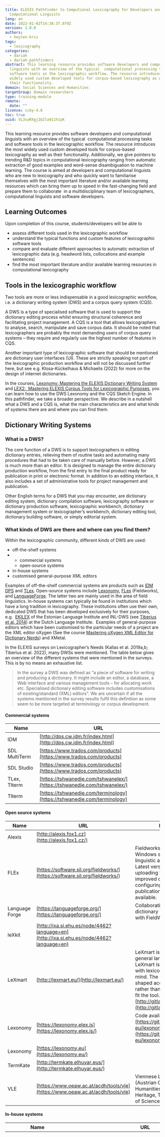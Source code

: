 ```yaml
---
title: ELEXIS Pathfinder to Computional Lexicography for Developers and
  Computational Linguists
lang: en
date: 2022-01-02T14:38:37.079Z
version: 1.0.0
authors:
  - heylen-kris
tags:
  - lexicography
categories:
  - dariah
  - dariah-pathfinders
abstract: This learning resource provides software developers and computational
  linguists with an overview of the typical  computational processing tasks and
  software tools in the lexicographic workflow. The resource introduces the most
  widely used custom developed tools for corpus-based lexicography as well as
  their functionality.
domain: Social Sciences and Humanities
targetGroup: Domain researchers
type: training-module
remote:
  date: ""
licence: ccby-4.0
toc: true
uuid: VL3saRXgj1b2la911h1yK
---
```

This learning resource provides software developers and computational linguists with an overview of the typical  computational processing tasks and software tools in the lexicographic workflow. The resource introduces the most widely used custom developed tools for corpus-based lexicography as well as their functionality. Additionally, we give pointers to trending R&D topics in computational lexicography ranging from automatic extraction of good examples and word-sense disambiguation to machine learning. The course is aimed at developers and computational linguists who are new to lexicography and who quickly want to familiarise themselves with the most important literature and/or available learning resources which can bring them up to speed in the fast-changing field and prepare them to collaborate  in a multidisciplinary team of lexicographers, computational linguists and software developers.

## Learning Outcomes

Upon completion of this course, students/developers will be able to

- assess different tools used in the lexicographic workflow
- understand the typical functions and custom features of lexicographic software tools
- compare and evaluate different approaches to automatic extraction of lexicographic data (e.g. headword lists, collocations and example sentences)
- find the most important literature and/or available learning resources in computational lexicography   

## Tools in the lexicographic workflow

Two tools are more or less indispensable in a good lexicographic workflow, i.e. a dictionary writing system (DWS) and a corpus query system (CQS).

A DWS is a type of specialised software that is used to support the dictionary editing process whilst ensuring structural coherence and facilitating project management. A CQS is a tool that allows lexicographers to analyse, search, manipulate and save corpus data. It should be noted that lexicographers are probably the most demanding users of corpus query systems – they require and regularly use the highest number of features in CQS.

Another important type of lexicographic software that should be mentioned are dictionary user interfaces (UI). These are strictly speaking not part of the lexicographic production workflow and will not be discussed further here, but see e.g. Klosa-Kückelhaus & Michaelis (2022) for more on the design of internet dictionaries.

In the courses, [Lexonomy: Mastering the ELEXIS Dictionary Writing System](https://campus.dariah.eu/id/Qm_2SzS_rGB-Py9YTCHYm) and [LEX2:  Mastering ELEXIS Corpus Tools for Lexicographic Purposes](https://campus.dariah.eu/id/vfyLBgtN4bMmxC4Me97gl), you can learn how to use the DWS Lexonomy and the CQS Sketch Engine. In this pathfinder, we take a broader perspective. We describe in a nutshell what a DWS and a CQS is, what the main characteristics are and what kinds of systems there are and where you can find them.

## Dictionary Writing Systems

### What is a DWS?

The core function of a DWS is to support lexicographers in editing dictionary entries, relieving them of routine tasks and automating many procedures that had to be taken care of manually before. However, a DWS is much more than an editor. It is designed to manage the entire dictionary production workflow, from the first entry to the final product ready for publication in print or electronic format. In addition to an editing interface, it also includes a set of administrative tools for project management and publication.

Other English terms for a DWS that you may encounter, are dictionary editing system, dictionary compilation software, lexicography software or dictionary production software, lexicographic workbench, dictionary management system or lexicographer’s workbench, dictionary editing tool, dictionary building software, or simply editorial system.

### What kinds of DWS are there and where can you find them?

Within the lexicographic community, different kinds of DWS are used: 

- off-the-shelf systems
- - commercial systems
  - open-source systems
- in-house systems
- customised general-purpose XML editors

Examples of off-the-shelf commercial systems are products such as [IDM DPS](http://dps.cw.idm.fr/index.html) and [TLex](https://tshwanedje.com/tshwanelex/). Open-source systems include [Lexonomy](https://lexonomy.elex.is), [FLex](https://software.sil.org/fieldworks/) (Fieldworks), and [LanguageForge](https://languageforge.org/). The latter two are mainly used in the area of field linguistics. In-house systems can typically be found in institutions which have a long tradition in lexicography. These institutions often use their own, dedicated DWS that has been developed exclusively for their purposes, e.g.  [EKILEX](https://ekilex.ee/) of the Estonian Language Institute and INL-DWS (see [Tiberius et al. 2014](http://slovenscina2.0.trojina.si/arhiv/2014/2/Slo2.0_2014_2_06.pdf)) at the Dutch Language Institute.  Examples of general-purpose editors which have been customised to the particular needs of a project are the XML editor oXygen (See the course [Mastering oXygen XML Editor for Dictionary Nerds](https://campus.dariah.eu/id/CPYfBfo_5Rz1d8tow9Gfu)) and XMetal.

In the ELEXIS surveys on Lexicographer’s Needs (Kallas et al. 2019a,b; Tiberius et al. 2022), many DWSs were mentioned. The table below gives an overview of the different systems that were mentioned in the surveys. This is by no means an exhaustive list. 

> In the survey a DWS was defined as “a piece of software for writing and producing a dictionary. It might include an editor, a database, a Web interface and various management tools – for allocating work etc. Specialised dictionary editing software includes customisations of existing/standard (XML) editors”. We are uncertain if all the systems mentioned in the survey results fulfil this definition as some seem to be more targeted at terminology or corpus development.

#### Commercial systems

| **Name**      | **URL**                                                                                               |
| ------------- | ----------------------------------------------------------------------------------------------------- |
| IDM           | [](http://dps.cw.idm.fr/index.html)[http://dps.cw.idm.fr/index.html](http://dps.cw.idm.fr/index.html) |
| SDL MultiTerm | [](https://www.trados.com/products)[https://www.trados.com/products](https://www.trados.com/products) |
| SDL Studio    | [](https://www.trados.com/products)[https://www.trados.com/products](https://www.trados.com/products) |
| TLex, Tlterm  | [https://tshwanedje.com/tshwanelex/](https://tshwanedje.com/tshwanelex/)                              |
| Tlterm        | [https://tshwanedje.com/terminology](https://tshwanedje.com/terminology)                              |

#### Open source systems

| **Name**       | **URL**                                                                                                                                | **Description**                                                                                                                                                                                                                                                                                       |
| -------------- | -------------------------------------------------------------------------------------------------------------------------------------- | ----------------------------------------------------------------------------------------------------------------------------------------------------------------------------------------------------------------------------------------------------------------------------------------------------- |
| Alexis         | [](http://alexis.fox1.cz/)[http://alexis.fox1.cz](http://alexis.fox1.cz/)                                                              |                                                                                                                                                                                                                                                                                                       |
| FLEx           | [](https://software.sil.org/fieldworks/)[https://software.sil.org/fieldworks/](https://software.sil.org/fieldworks/)                   | Fieldworks. Open Source Windows software for managing linguistic and cultural data. Latest version has easy uploading to Webonary and improved capabilities for configuring dictionaries for publication. Port to Linux is also available.                                                            |
| Language Forge | [](https://languageforge.org/)[https://languageforge.org/](https://languageforge.org/)                                                 | Collaborative web-based dictionary building that syncs with FieldWorks                                                                                                                                                                                                                                |
| leXkit         | [](http://ixa.si.ehu.es/node/4462?language=en)[http://ixa.si.ehu.es/node/4462?language=en](http://ixa.si.ehu.es/node/4462?language=en) |                                                                                                                                                                                                                                                                                                       |
| LeXmart        | [http://lexmart.eu/](http://lexmart.eu/)                                                                                               | LeXmart is a web editor for general language dictionaries. LeXmart is a platform designed with lexicographical data in mind. The LeXmart tool was shaped according to the data, rather than requiring the data to fit the tool. See: [http://gitlab.com/ambs/lexmart](http://gitlab.com/ambs/lexmart) |
| Lexonomy       | [https://lexonomy.elex.is](https://lexonomy.elex.is/)                                                                                  | Code available at: [https://github.com/elexis-eu/lexonomy](https://github.com/elexis-eu/lexonomy)                                                                                                                                                                                                     |
| Lexonomy       | [https://lexonomy.eu](https://lexonomy.eu/)                                                                                            |                                                                                                                                                                                                                                                                                                       |
| TermKate       | [](http://termkate.elhuyar.eus/)[http://termkate.elhuyar.eus/](http://termkate.elhuyar.eus/)                                           |                                                                                                                                                                                                                                                                                                       |
| VLE            | [](https://www.oeaw.ac.at/acdh/tools/vle)[https://www.oeaw.ac.at/acdh/tools/vle](https://www.oeaw.ac.at/acdh/tools/vle)                | Viennese Lexicographic Editor (Austrian Centre for Digital Humanities and Cultural Heritage, The Austrian Academy of Sciences)                                                                                                                                                                        |



#### In-house systems

| **Name**                                                            | **URL**                                                                                                                                                                                   | **Description**                                                                                                                                                                                                                                                                                                                                                                                                                                                                                                                                                                                                                                                                                                                                                                                        |
| ------------------------------------------------------------------- | ----------------------------------------------------------------------------------------------------------------------------------------------------------------------------------------- | ------------------------------------------------------------------------------------------------------------------------------------------------------------------------------------------------------------------------------------------------------------------------------------------------------------------------------------------------------------------------------------------------------------------------------------------------------------------------------------------------------------------------------------------------------------------------------------------------------------------------------------------------------------------------------------------------------------------------------------------------------------------------------------------------------ |
| CLaRK system                                                        | [](http://bultreebank.org/en/clark/)[http://bultreebank.org/en/clark/](http://bultreebank.org/en/clark/)                                                                                  | It was developed for supporting corpora and dictionaries development. Kiril Simov, Alexander Simov, Krassimira Ivanova, Ilko Grigorov, Hristo Ganev. The CLARK System Tools XML based Corpora development. In: Workshop on Balkan Language Resources and Tools, 21 November 2003, Thessaloniki, Greece (satellite event to the Balkan Conference on Informatics – BCI 2003). 2003.                                                                                                                                                                                                                                                                                                                                                                                                                     |
| Corpuscle-Lex                                                       | [](https://clarino.uib.no/lex)[https://clarino.uib.no/lex](https://clarino.uib.no/lex)                                                                                                    | Web-based dictionary editing system with integrated access to corpus resources; front end partially written in Vue.js, partially server-generated HTML/Javascript using a custom framework. The aim is to rewrite the whole web interface in Vue.js using a REST/JSON API to the backend. (University of Bergen Library Norway)                                                                                                                                                                                                                                                                                                                                                                                                                                                                        |
| DEAF-DWS                                                            | [](http://www.deaf-page.de/st.php)[http://www.deaf-page.de/st.php](http://www.deaf-page.de/st.php)                                                                                        | (Heidelberger Akademie der Wissenschaften)                                                                                                                                                                                                                                                                                                                                                                                                                                                                                                                                                                                                                                                                                                                                                             |
| Ekilex                                                              | [https://ekilex.eki.ee](https://ekilex.eki.ee)                                                                                                                                            | (EKI, Institute of the Estonian Language)                                                                                                                                                                                                                                                                                                                                                                                                                                                                                                                                                                                                                                                                                                                                                              |
| Hydra for Web                                                       | [](http://dcl.bas.bg/bulnet/)[http://dcl.bas.bg/bulnet/](http://dcl.bas.bg/bulnet/)                                                                                                       | (Institute of Information and Communication Technologies at the Bulgarian Academy of Sciences (IICT-BAS))                                                                                                                                                                                                                                                                                                                                                                                                                                                                                                                                                                                                                                                                                              |
| ISLEX-edit                                                          | [](http://islex.is/edit)[islex.is/edit](http://islex.is/edit)                                                                                                                             | DWS written in 2004, tailor-made for the ISLEX multilingual dictionary. It has since been cloned for bilingual dictionaries and a monolingual Icelandic dictionary. (The Árni Magnússon Institute for Icelandic Studies)                                                                                                                                                                                                                                                                                                                                                                                                                                                                                                                                                                               |
| «Лексичний мінімум медіазнавця» («Lexical Minimum of Media Expert») | [](https://allasolonenko.github.io/LexicalMinimumMediaStudies/)[https://allasolonenko.github.io/LexicalMinimumMediaStudies/](https://allasolonenko.github.io/LexicalMinimumMediaStudies/) | Лексичний мінімум медіазнавця. The system is designed as a web application that uses the Firebase Realtime Database synchronized with the Google Sheets spreadsheet. (Institute of Journalism of Borys Grinchenko Kyiv University, Ukraine)                                                                                                                                                                                                                                                                                                                                                                                                                                                                                                                                                            |
| leximirka                                                           | [](http://leximirka.jerteh.rs/)[http://leximirka.jerteh.rs/](http://leximirka.jerteh.rs/)                                                                                                 | Leximirka manage data categories, internal and external dictionaries data, lexical entries, system for relation establishment, pattern based corpora search. Ranka Stanković, Cvetana Krstev, Biljana Lazić, Mihailo Škorić, “Electronic Dictionaries - from File System to lemon Based Lexical Database” у Proceedings of the 11th International Conference on Language Resources and Evaluation - W23 6th Workshop on Linked Data in Linguistics : Towards Linguistic Data Science (LDL-2018), LREC 2018, Miyazaki, Japan, May 7-12, 2018 (2018): (University of Belgrade, Faculty of Mining and Geology)                                                                                                                                                                                            |
| LexIt                                                               | [](http://dcl.bas.bg/LexIt/)[http://dcl.bas.bg/LexIt/](http://dcl.bas.bg/LexIt/)                                                                                                          | (Institute of Information and Communication Technologies at the Bulgarian Academy of Sciences (IICT-BAS))                                                                                                                                                                                                                                                                                                                                                                                                                                                                                                                                                                                                                                                                                              |
| Redigeringsapplikasjonen                                            | [](https://www.hf.uio.no/iln/om/organisasjon/edd)[https://www.hf.uio.no/iln/om/organisasjon/edd](https://www.hf.uio.no/iln/om/organisasjon/edd)                                           | Enhet for digital dokumentasjon (EDD) (Universitetet i Oslo)                                                                                                                                                                                                                                                                                                                                                                                                                                                                                                                                                                                                                                                                                                                                           |
| SlovarRed                                                           |                                                                                                                                                                                           | Custom-made DWS for terminological dictionaries. Košmrlj-Levačič, Borislava ; Seliškar, Tomaž. Uporabniški računalniški program SlovarRed 2.0 = SlovarRed 2.0 - a terminological application. Terminologija v času globalizacije : zbornik prispevkov s simpozija Terminologija v času globalizacije, Ljubljana, 5.-6. junij 2003 = Terminology at the time of globalization : collected papers from the Scientific Conference Terminology at the Time of Globalization, Ljubljana, 5th-6th June 2003. - Str. 179-199. (ZRC SAZU Scientific Research Centre of Slovenian Academy of Sciences and Arts (ZRC SAZU))                                                                                                                                                                                      |
| SWINGLEX (previously known as INT-DWS)                              |                                                                                                                                                                                           | Tiberius, Carole, Jan Niestadt and Tanneke Schoonheim (2014): ‘The INL Dictionary Writing System’. In: Iztok Kosem and Michael Rundell (eds) Slovenšcina 2.0: Lexicography, 2 (2): 72–93.                                                                                                                                                                                                                                                                                                                                                                                                                                                                                                                                                                                                              |
| termi                                                               | [](http://termi.rgf.bg.ac.rs/)[http://termi.rgf.bg.ac.rs/](http://termi.rgf.bg.ac.rs/)                                                                                                    | The Termi application supports the development of terminological dictionaries in various fields (mathematics, computer science, mining, library science, computational linguistics, etc.) Termi currently supports the processing and presentation of terms in Serbian and English, but support for other languages is also planned. On the Browse and Search page all terms verified by editors can be viewed. The page is visible to all users regardless of whether they are logged in or not. Export to excel, TBX, csv,rdf is supported. Andonovski, Jelena, Branislava Šandrih, and Olivera Kitanović. 2019. "Bilingual Lexical Extraction Based on Word Alignment for Improving Corpus Search." The Electronic Library 37 (4): 722–739. (University of Belgrade, Faculty of Mining and Geology) |



#### General purpose editors, Dictionary publishing and App builders

| **Name**   | **URL**                                                                                                                                            |
| ---------- | -------------------------------------------------------------------------------------------------------------------------------------------------- |
| DAB        | [](https://software.sil.org/dictionaryappbuilder/)[https://software.sil.org/dictionaryappbuilder/](https://software.sil.org/dictionaryappbuilder/) |
| FrameMaker | [https://www.adobe.com/nl/products/framemaker.html](https://www.adobe.com/nl/products/framemaker.html)                                             |
| MediaWiki  | [](https://www.mediawiki.org/wiki/MediaWiki)[https://www.mediawiki.org/wiki/MediaWiki](https://www.mediawiki.org/wiki/MediaWiki)                   |
| Oxygen     | [](https://www.oxygenxml.com/)[https://www.oxygenxml.com/](https://www.oxygenxml.com/)                                                             |
| Xmetal     | [https://xmetal.com/](https://xmetal.com/)                                                                                                         |
| Webonary   | [](https://www.webonary.org/)[https://www.webonary.org/](https://www.webonary.org/)                                                                |

### What are the main characteristics of a DWS?

To support the editing process, a DWS has an editing interface, often with a form-like presentation, which allows lexicographers to enter their text into predefined slots or spaces. Dictionary entries are highly structured objects with many recurring elements, e.g. headword, part of speech, sense, definition, translation (in bilingual and multilingual dictionaries), and examples. 

Drop-down lists are generally used for elements which allow a limited number of values and character strings (e.g. possible values for part-of-speech could be noun, verb, adjective, etc. ). Furthermore, the editing interface should allow lexicographers to copy and paste text, for example from the CQS into the DWS, and to move fields or entire groups of fields, for example, to other parts of the entry or dictionary (including e.g. re-ordering and renumbering of senses).This requires automatic validation of the entry structure: if text elements are inserted in the wrong order, the system should alert the user. In addition, the system should alert the lexicographer when a headword is already present in the dictionary. A DWS usually offers one editing interface but several different ways of viewing the data, i.e. a view to explore the raw data together with the markup, a form-like view and a WYSIWYG view, previewing the entry as it may be shown in an online dictionary.

In addition to an editing interface, a DWS also offers ‘housekeeping’ tools that help to manage large projects, keeping track of progress against the working schedule and budget. This includes functionalities such as allocating a batch of entries to be compiled or edited by a particular lexicographer, keeping a record of who is working on which entries and the status of the entries (e.g. finished, in progress or not yet started). Furthermore, it should be possible to set different levels of authorisation so that, for example, freelance staff are allowed to edit only the dictionary project or entries they have been hired for. Other useful features are version control, track changes, and scriptability. Bulk operations can be useful to make the same correction to a whole set of entries with a single operation. 

The ideal system is highly customisable, both in terms of functionalities and interface.

A DWS should also have good import and export facilities. It should support batch merges, allowing large amounts of data to be added to the system quickly and easily and it should be able to export the data from the system in different formats for further processing or publication. From the ELEXIS surveys (Kallas et al. 2019a,b; Tiberius et al. 2022) we learn that XML is still the most used exchange format. Some systems such as Lexonomy also allow online publication of the dictionary within the system.

As noted by Abel (2012)  “A dictionary writing system should never be viewed in isolation, but rather within the framework of a specific dictionary project and its whole environment, including related projects, long term perspectives, etc.” This quote is even more important in the current situation. Over the past decades, the field of lexicography has undergone radical changes. A new trend can be observed which is characterised by linking, reusing and sharing of lexicographic data and thinking beyond individual dictionary projects.

These changes result in some additional requirements for a DWS, including:

- interoperability with other resources, operating systems and tools
- support for automatic data extraction
- possibility to link to other (external) sources
- API support

## Corpus Query Systems

### What is a CQS?

a tool that allows lexicographers to analyse, search, manipulate and save corpus data. It is should be noted that lexicographers are probably the most demanding users of corpus query systems – they require and regularly use the highest number of features in corpus tools

### What kinds of CQS are there and where can you find them?

Similar to the DWS, different kinds of CQS are used within the lexicographic community: 

- off-the-shelf systems
- - commercial systems
  - open-source systems
- in-house systems

Examples of off-the-shelf commercial systems are products such as Sketch Engine. Open-source CQS include systems such as [Antconc](https://www.laurenceanthony.net/software/antconc/), [BlackLab](https://github.com/INL/BlackLab#readme), [The IMS Open Corpus Workbench (CWB)](https://cwb.sourceforge.io/), [Kontext](https://github.com/czcorpus/kontext/blob/master/README.md), and [NoSketch Engine](https://nlp.fi.muni.cz/trac/noske).

### What are the main characteristics of a CQS?

Features offered by corpus tools vary significantly, but all the tools offer at least the concordance, which is the main basic feature of corpus tools and represents the essence of corpus interrogation for lexicographers. As defined by Kosem (2016), “the concordance is a listing of the occurrences of a searched item, with each occurrence shown with a surrounding context.” 

![](https://lh4.googleusercontent.com/XeiCLNchIopJPGq0VNE5ZHOxBBxlpm9Ze8Pw4IyFfQMKQRp2Urw5yAdGwsz3IfIpIaZXIsbnPGFv4V7KBw39IVwIwZ2T476BEbgA2XYtRMUCBRNH_6jGEFKSvB9PSuGsyBeCSL-zsfsDgDVEynwo3M0 "Figure 1: concordances for the query ‘word’ in the ukWac corpus in the Kontext CQS.")

Concordance lines can be displayed in two ways, as sentences, or in the KWIC (Key Word in Context) format, with the lines centred according to the searched item. In the above example the concordances are displayed in KWIC format.

Differences between different corpus tools can be found at the level of complexity offered for conducting searches in the corpus, ranging from simple search options (i.e. searching for a word or a lemma, combined with information on the part of speech) to advanced search options including the use of Corpus Query Language (CQL), a full featured query language allowing to search for complex patterns. An introduction to the use of CQL in Sketch Engine can be found [here](https://www.youtube.com/playlist?list=PLPVgp0Xm6hWBLZzD7haCVbhC9pSfWZk1S).

Other features offered by corpus tools involve some type of statistical calculation, for example word lists, collocations, synonyms and so forth (see Section 4 in the course [Introduction to Corpus-Based Lexicographic Practice](https://campus.dariah.eu/id/50Ga8xo5uDgdrz2eIIifW)  for more and Atkins and Rundell 2008:108). Among the more advanced features and highly valuable to lexicographers, are detailed collocation presentation (lexical profiling), good dictionary example identification tool, and tickbox lexicography.

### Lexical profiles

A lexical profile is a kind of statistical summary which reveals the salient facts about the way a word most typically combines with other words. It provides a compact and revealing snapshot of a word’s behaviour and uses. The word sketches in Sketch Engine are a type of lexical profile, providing collocate lists per grammatical relation. 

![](https://lh6.googleusercontent.com/6fm-A3XJyt3KYPU4vzkgBWCdy6nZc_98sNSW7fNcT5fdpVGrF9_pHEOwjfOZpFURUcy7g6OiOCcq4G2MwEBRP0GHZ782YuhTqf9Z3VKmPMHdOcmSVDiGAUDyb3Kp1Es5mxsEsQS1TPzeGyLaqKfQH64 "Figure 2. Part of the Word Sketch for the noun apple.")

Word sketches are based on a Sketch Grammar which consists of a series of rules written in CQL that search for collocations in a text corpus and categorise them according to their grammatical relations, e.g. objects, subjects, modifiers etc. For more information on how to write such a Sketch Grammar, see: [https://www.sketchengine.eu/documentation/writing-sketch-grammar/](https://www.sketchengine.eu/documentation/writing-sketch-grammar/)

Word sketches together with the concordances provide the lexicographers generally with enough information to determine the different meanings of a word. In the above extract from the word sketch for apple, some collocates are clearly related to the fruit sense of apple, whereas collocates such as computer and mac are clearly related to the products of the American multinational technology company.

### Good dictionary example identification

Another useful feature for lexicographers is the automatic identification of good example sentences. GDEX in Sketch Engine is such a function. It automatically sorts the sentences in a concordance according to their usability as an example sentence in the dictionary based on a set of quantifiable heuristics, such as sentence length, frequency of words and blacklists of vulgar words. This way, the best example sentences will appear at the top of the concordance list, and they're the ones lexicographers see first. The difference of the concordance display with and without GDEX is illustrated below for apple.

![](https://lh5.googleusercontent.com/pjlzY1e5snacuFP23pVM-5sj-8ohljzIUtB9J8lYSD8ewYZTJGWyd5-gPh3GrEZMbY3QA9hnI93uqmCd41tM6SuI7KV76rLc6OaSD1YlYCXhdRYlkMAK4r6na2uh03NbOLfWGOf-u8nAo-2D_Ef4-9c "Figure 3. Concordances for apple (sentence view) in the British National Corpus before GDEX sorting")

![](https://lh6.googleusercontent.com/GRPcPZwlAO4IW7oo5YkQ6wgalYn8GihwtkiJBLjnsUPds8vJ5fiuOZx9SNb7D3AQf5jp6-v3Cn3n1kiK3Ql2EPScJx0Q6p2TD-iVt7z5SvF5nwzEr8jxeNEiuf3QCkgE0Z-MwLrI97YPobqbav1yJik "Figure 4. Concordances for apple (sentence view) in the British National Corpus after GDEX sorting")

Users of Sketch Engine can use the default configuration, or they can set their own configuration. For more information on how to set a GDEX configuration file in Sketch Engine, see: [https://www.sketchengine.eu/syntax-of-gdex-configuration-files/](https://www.sketchengine.eu/syntax-of-gdex-configuration-files/)

### Tickbox lexicography

TickBox Lexicography (TBL) is a specific feature implemented in Sketch Engine to enable lexicographers a more streamlined way of exporting example sentences related to collocations in the word sketch directly into the DWS. See Kilgarriff et al. (2010) and  [https://www.sketchengine.eu/user-guide/tickbox-lexicography/](https://www.sketchengine.eu/user-guide/tickbox-lexicography/)

![](https://lh5.googleusercontent.com/v1FxLIkPuQWbc6v4Sb_ImJ5_TSsNoSMLYtLJx0Q4VfXDVM_r18Z9aWGYyaHgGLqvw38NZxXIFJOWpzcUibIAfjJTerDNVVXg4ZL0-bOTRjrgqjA7dl0M4isQeKKo-Ik_bpJnT2uM6y_YcKHo8dAU3Xc "Figure 6. TBL in Sketch Engine")

TBL can be customised so that for instance, not only the concordance line is copied, but also the complete sentence together with metadata, is transferred to the clipboard for pasting into the DWS. Being able to quickly copy and paste different types of information from the CQS into the DWS is an essential feature for lexicographers. 

## Software development in a lexicographic team

Lexicographic tools and software are developed in a team that usually consist of people with  quite diverse backgrounds. Setting up an efficient framework for communication and feedback is therefore essential for successful development. We first give an overview of the main roles that are usually present in a lexicographic team. We take the perspective of the [Information Systems Development Life Cycle](https://en.wikipedia.org/wiki/Systems_development_life_cycle) and focus on the phases when communication between team members is most crucial, i.e. the specification of the requirements for  lexicographic software systems (CQS, DWS and UI). Next we discuss how the communication process between these roles can be described and formalised to minimise miscommunication using Unified Modeling Language (UML). 

Lexicographic institutes and dictionary projects come in different sizes and the number of people involved might differ quite dramatically. In smaller projects, the same person might take different roles. In most projects however, the following roles can be distinguished:

- Dictionary users: Although not formally part of the lexicographic team, dictionary users are the ultimate “customers” and end users for whom an online dictionary is intended. As such, they traditionally set the requirements for the dictionary as a whole, including the content and user interface. However, finding out what exactly (prospective) users need and expect from a dictionary requires an extensive analysis that is typically carried out by a senior lexicographer in cooperation with a data scientist. More recently, there have also been efforts to involve users in the development and creation through crowdsourcing. In that case, the senior lexicographers in charge of the dictionary project will guide the contributors and give them   requirements for content creation. More about the role of dictionary users, the analysis of user needs and user involvement can be found in the module [[Introduction to Dictionary Users](https://elexis.humanistika.org/id/xvxB5cdlPUECtRmZ0o563)].  
- Lexicographers:  Lexicographers typically have a formal training in (applied) linguistics and usually only a limited background in computer science and software development. Usually a (team of) senior lexicographer(s) is in charge of the dictionary project and they determine the content elements (i.e. [the macro- medio- and microstructure](https://elexis.humanistika.org/id/q0P4oqySKxkbcLhtXz49J#what-makes-a-dictionary-dictionary)) that will be included in the dictionary and that are formalized in a [lexicographic data model](https://elexis.humanistika.org/id/REhOykBU7pPs5zOAENdah#part-2-formal-representation-of-lexical-data). As mentioned before, lexicographers get requirements for dictionary content from analysing the needs of dictionary users. Based on the resulting data model, the team’s senior lexicographers will set requirements for the dictionary writing system (DWS) and the dictionary user interface (UI). In corpus-based dictionaries, lexicographers rely on [corpus analysis](https://elexis.humanistika.org/id/50Ga8xo5uDgdrz2eIIifW) to create dictionary content. Hence, lexicographers in cooperation with computational linguists will also set  the requirements for the corpus query system (CQS).
- Computational Linguists: Computational Linguists typically have a mixed background in descriptive (applied) linguistics and computational linguistics. Thanks to this double background, they often mediate in the lexicographic team between on the one hand lexicographers and on the other hand software developers and database architects. Within the lexicographic workflow they are mainly responsible for two computational aspects of the dictionary’s content, viz. knowledge representation and knowledge extraction. With respect to knowledge representation, computational linguists get requirements from the lexicographic data model and they implement this model into a specific data format that supports the intended uses of the dictionary data (see the overview of [Standards for Representing Lexicographic Data](https://elexis.humanistika.org/resource/posts/standards-for-representing-lexicographic-data-an-overview)). Typical data formats are implemented in XML (e.g. [TEI Lex-0](https://elexis.humanistika.org/id/en5qQnz7D4o0SHU33KqiS)) or as RDF (e.g. [OntoLex-Lemon](https://elexis.humanistika.org/id/XUpXflNpQ08j3hdNp7pSi)). Based on the data format for knowledge representation, computational linguists will also set the requirements for the underlying database architecture. With respect to knowledge extraction, computational linguists work with lexicographers to assess for all the content elements to be included in the dictionary which information needs to be extracted from corpora to allow the lexicographers to create this content. Hence computational linguists both set and get requirements for knowledge extraction because they are also responsible for choosing, and partially implementing, the NLP and AI techniques that will be used for lexicographic knowledge extraction from corpora. This, in turn, will set the requirements for the CQS and the underlying text search system that is implemented by software developers. 
- Database experts: Database experts get requirements from the data model and the data format to design and implement the databases that store the dictionary content as well as the database management system (DBMS) that will be used for the DWS and the UI.
- Software developers: Software developers are responsible for developing and maintaining the three main software tools used in the lexicographic workflow, viz. CQS, DWS and the UI. Although the requirements for these tools are formulated by the lexicographers and computational linguists, the software developers are often the most limited human resource within the lexicographic team and therefore key in setting scope and time constraints for these tools. Since all three rely on underlying databases, the software developer will set requirements for the database management system.

The difference in technical background within the lexicographic team and, simultaneously, a need for intense cooperation, can pose quite a challenge for effective communication during the specification of requirements. Using a shared, more formal representation of requirements can help to avoid ambiguity and misunderstanding. Within the lexicographic community, Universal Modelling Language (UML) has established itself as a de facto standard for specifying data models of lexicographic content on a conceptual level. Part 2 of the module on [Standards for Representing Lexicographic Data](https://elexis.humanistika.org/id/REhOykBU7pPs5zOAENdah#part-2-formal-representation-of-lexical-data) illustrates the use of UML diagrams in lexicography, with the UML Class diagram being the most important type of diagram (see this brief [online tutorial](https://www.youtube.com/watch?v=UI6lqHOVHic&t=8s) for an introduction to class diagrams). Although UML is not yet widely used to specify other requirements in lexicography, including tools and databases, software developers and database architects can use UML as a basis to communicate with other members of the lexicographic team in an iterative process of specifying and formalising  requirements. Although reports explicitly addressing the design of lexicographic software are scarce, an example of an iterative requirement specification process for a dictionary user interface is described in [Nagoya, Liu & Hamada](https://ieeexplore.ieee.org/document/7292971) (2015).

## Automatic extraction of lexicographically relevant information from corpora 

In the course [LEX2: Mastering ELEXIS Corpus Tools for Lexicographic Purposes](https://campus.dariah.eu/id/vfyLBgtN4bMmxC4Me97gl) you can learn how you can extract lexicographic information from corpora using Sketch Engine. Here we provide pointers to the relevant literature describing research on automatic information extraction for lexicography. Since this is a rapidly developing field, we advise to use the key concepts and publications mentioned in this section as search terms in [google scholar](https://scholar.google.com/) or  [Elexifinder](http://finder.elex.is/intelligence?type=articles) to find up-to-date publications and resources. For many of the subtasks in automatic information extraction, there are evaluation workshops on a regular basis organized by the Computational Linguistics community to establish the state-of-the-art for a given subtask based on a so-called “shared task” using the same training and test data. The most relevant workshops and shared tasks for lexicographic information extraction are part of the [SemEval](https://en.wikipedia.org/wiki/SemEva) (Semantic Evaluation) series.  

For an introduction to corpora, see section 2 in the course [Introduction to Corpus-Based Lexicographic Practice](https://campus.dariah.eu/id/50Ga8xo5uDgdrz2eIIifW)  

### Automatic extraction of headword lists

A headword list can be obtained in several ways depending on the purpose of the dictionary (see: [LEX2: Mastering ELEXIS Corpus Tools for Lexicographic Purposes](https://campus.dariah.eu/id/vfyLBgtN4bMmxC4Me97gl)). For a general-purpose dictionary where the aim is to include all words based on their frequency of use rather than on other qualities, a list of the most common words or lemmas in a corpus sorted by frequency can provide a candidate headword list.

When the aim of the dictionary is to provide information about domain-specific words or specialised terminology, the headword list should be generated by using a keyword and term extraction tool. This also assumes that a specialised domain-specific corpus is used. A keyword and term extraction tool will automatically eliminate general vocabulary and will only return words which are specific to the corpus, typically nouns, adjectives and noun phrases. In his [2009 paper](https://www.sketchengine.eu/wp-content/uploads/2015/04/2009-Simple-maths-for-keywords.pdf), Adam Kilgarriff describes a simple algorithm for identifying single keywords in one corpus versus a reference corpus and this is also used in [the SketchEngine](https://www.sketchengine.eu/documentation/simple-maths/). More complex algorithms for extraction of  both single and multiword terms have been developed in the NLP domain of Automatic Term Extraction. See [Heylen & De Hertog (2015](https://lirias.kuleuven.be/retrieve/286307)) for an introduction and [Rigouts Terryn, Hoste & Lefever (2022)](https://biblio.ugent.be/publication/8725984/file/8725999.pdf) for a recent overview. The [TermEval 2020 worskhop](https://termeval.ugent.be/) benchmarked systems for monolingual term extraction.

### Automatic extraction of collocations and word sketches

In corpus linguistics, a collocation is a series of words that co-occur more often than statistically would be expected by chance. The set of collocations in which a specific word occurs can give lexicographers insight into the meanings of that word. Automatic collocation extraction is an extensive field of research that investigates the statistical measures and constraints on co-occurrence relations for the identification of different types of collocations (See [Evert 2009](https://stephanie-evert.de/PUB/Evert2007HSK_extended_manuscript.pdf) for a first introduction). In lexicography, collocations constrained by specific syntactic relations are used to generate  lexical profiles [in a CQS](https://docs.google.com/document/d/1R8KAGs8Jo4Axe6rsJxMP6N2Ty-cGQRzWvAXlH0gpnik/edit#heading=h.r2g5oer192dx), with the Word Sketches in SketchEngine as the best known implementation (see [Kilgarriff &Tugwell 2001](https://citeseerx.ist.psu.edu/viewdoc/download?doi=10.1.1.29.2114&rep=rep1&type=pdf) for the original paper). Whereas Word Sketches approximate syntactic relations through Part-of-Speech patterns (so-called [Sketch Grammars](https://docs.google.com/document/d/1R8KAGs8Jo4Axe6rsJxMP6N2Ty-cGQRzWvAXlH0gpnik/edit#heading=h.r2g5oer192dx)), more recent approaches rely on dependency parsed corpora to generate lexical profiles (see [Garcia et al. 2019](https://aclanthology.org/W19-5107.pdf) for an overview).

### Automatic extraction of good dictionary examples

A good starting point for learning more about identifying and extracting good dictionary examples is the article by [Kosem et al. (2019)](https://doi.org/10.1093/ijl/ecy014). This work adopts a rule-based approach. Machine learning approaches are also used. See, for instance, [Lemnitzer et al. (2015)](https://elex.link/elex2015/proceedings/eLex_2015_02_Lemnitzer+etal.pdf) who use a combination of a machine learning and rule-based approach, [Ljubesic and Peronja (2015)](http://nlp.ffzg.hr/data/publications/nljubesi/ljubesic15c-predicting.pdf) who use supervised machine learning to predict the quality of corpus examples, and [Khan et al. (2021)](https://doi.org/10.1155/2021/2553199) who experimented with deep learning techniques. Related work on the extraction of example sentences from corpora can also be found in the field of language learning (e.g. [Pilán et al. 2014](https://aclanthology.org/W14-1821.pdf)).

### Automatic Word Sense Induction/Disambiguation

Word Sense Induction (WSI) and Word Sense Disambiguation (WSD) are two related tasks that are central to the lexicographic enterprise, viz. identifying the different meanings of a word. Whereas WSI tries to identify word meanings from corpus data in an unsupervised bottom-up way, WSD starts from an existing sense inventory and tries to assign the correct sense to each occurrence of a word. An overview of approaches can be found in [Camacho-Collados & Pilehvar (2018)](https://www.ijcai.org/proceedings/2020/0687.pdf). For work on Word Sense Disambiguation that has been carried in the ELEXIS project, see the deliverables [D3.2 Multilingual Word Sense Disambiguation and Entity Linking algorithms – initial report](https://elex.is/wp-content/uploads/2020/02/ELEXIS_D3_2_Deliverable_Multilingual_Word_Sense_Disambiguation_and_Entity_Linking_algorithms-initial_report.pdf) and [D3.5  Multilingual Word Sense Disambiguation and Entity Linking - Final Report](https://elex.is/wp-content/uploads/ELEXIS_D3_5_Multilingual_Word_Sense_Disambiguation_and_Entity_Linking-Final_Report.pdf), as well as relevant publications in [ELEXIS community on Zenodo](https://zenodo.org/communities/elexis/search?page=1&size=20&q=Word%20Sense%20Disambiguation). There have been different SemEval shared tasks on WSI  and WSD and an overview of the currently best performing systems is available on the [NLP-progress website](http://nlpprogress.com/english/word_sense_disambiguation.html).

### Automatic extraction and generation of definitions

As the automation of dictionary creation, a remaining challenge and hot research topic of adding definitions of a word’s meanings automatically to its dictionary entry. Within Elexis, this research has been pursued under the heading of the OneClick Dictionary (see  the module on [Automating the Process of Dictionary Creation](https://elexis.humanistika.org/id/ICij_0Jcoz2uHR1u2uRhW#automatic-drafting-of-dictionary-entries)). The ongoing research in Computational Linguistics takes two approaches. The automatic extraction of definitions tries to find definition or definition-like contexts in large text corpora. [Espinosa-Anke et al. (2015)](https://repositori.upf.edu/bitstream/handle/10230/26306/Espinosa_ACL_Weak.pdf?sequence=1&isAllowed=y) presented a weakly supervised system for the extraction of dictionary definitions from general text and  [Spala et al.(2020](https://aclanthology.org/2020.semeval-1.41/))  introduced a shared task for definition extraction from domain specific text. An alternative approach tries to generate definitions based on semantic vector representations (embeddings). [Noraset et al. (2017)](https://arxiv.org/abs/1612.00394) introduced the task of definition modelling and [Bevilacqua et al. (2020)](https://aclanthology.org/2020.emnlp-main.585/) present a system to generate short definitions known as glosses. 

### Automatic extraction of neologisms and novel senses

Neologism are new words that enter the language. Automatic neologism extraction tries to identify those new words in continuously updated corpora (so-called monitor corpora) and then tracks the popularity of these new words. This then allows lexicographers to assess whether the neologisms merit inclusion in the dictionary. [Kerremans et al (2018)](https://www.degruyter.com/document/doi/10.1515/ang-2018-0032/html) and [Kosem et al. (2021)](https://elex.link/elex2021/wp-content/uploads/2021/08/eLex_2021_33_pp514-528.pdf) both present their own neologism extraction and tracking system but also give an overview of the field. Related to this is the automatic extraction of novel senses of existing words. [Schlechtweg et al. (2020)](https://doi.org/10.18653/v1/2020.semeval-1.1) introduced a SemEval task for unsupervised lexical semantic change detection in corpora and also give an overview of previous work that relies on semantic vector representations. [Nimb et al. (2020)](https://doi.org/10.4312/slo2.0.2020.2.112-138) take an explicitly lexicographic perspective and use a simpler bi-gram approach to identify missing dictionary senses in corpora. [Cartier (2017)](https://aclanthology.org/E17-3024/) presents the open-source platform [neoveille.org](http://www.neoveille.org) for finding and monitoring both new words and new meanings in monitor corpora. 

## Pointers to other resources

### Elexifinder

If you are looking for publications on a particular lexicographic topic, try [Elexifinder](http://finder.elex.is/intelligence?type=articles).

Elexifinder is a tool which has been developed within the ELEXIS project in order to facilitate knowledge exchange in the lexicographic community and promote open access culture in lexicographic research. It is the most up to date tool for finding publications on lexicographic research.

### Tools for corpus processing

[https://corpus.tools/](https://corpus.tools/)

A joint portal of the ​Masaryk University's NLP Centre and ​Lexical Computing dedicated to a number of software tools for corpus processing.

[https://corpus-analysis.com/](https://corpus-analysis.com/)

A comprehensive list of tools used in corpus compilation and analysis which is kept up to date by users.

### Mailing lists and special interest groups

#### Corpora mailing list

A mailing list for questions related to corpora. Information page: [https://list.elra.info/mailman3/postorius/lists/corpora.list.elra.info/](https://list.elra.info/mailman3/postorius/lists/corpora.list.elra.info/)

#### ACL

The Association for Computational Linguistics. It provides a good starting point for exploring the field of computational linguistics. Within ACL, there are number of special interest groups, e.g. a special interest group on the lexicon ([SIGLEX](https://siglex.org/)), and  special interest group on computational semantics ([SIGSEM](http://www.sigsem.org/wiki/)).

### Linked (Open) Data for lexicography

For an introduction to Linked Data for Linguistics, see the material from [EUROLAN2021 training school](http://eurolan.info.uaic.ro/2021/) which was organised with the support of the [NexusLinguarum](https://nexuslinguarum.eu/) COST action. All presentations (slides) and exercises accompanied by code and data examples of the training school have been [published online](https://drive.google.com/drive/u/0/folders/1kxhHqahpvj1u-CgYAEAMeEQ_62DT4_Um) and are made freely available. The presentation of the lexicog module by Julia Bosque-Gil is particularly relevant in the context of lexicography.

# Bibliography

Abel, A. (2012). Dictionary writing systems and beyond. In: Granger, Sylviane / Paquot, Magali (eds.): Electronic Lexicography. Oxford: Oxford University Press. [https://www.researchgate.net/publication/259453133_Dictionary_Writing_Systems_and_Beyond](https://www.researchgate.net/publication/259453133_Dictionary_Writing_Systems_and_Beyond) 

Bevilacqua, M., M. Maru, and R. Navigli. (2020). [Generationary](https://sapienzanlp.github.io/generationary-web/) or: “How We Went beyond Sense Inventories and Learned to Gloss”. Proceedings of the 2020 Conference on Empirical Methods in Natural Language Processing (EMNLP).

Camacho-Collados, J., and Pilehvar, M. T. (2018). From word to sense embeddings: A survey on vector representations of meaning. Journal of Artificial Intelligence Research, 63, 743-788.

Cartier, E. (2017). ‘[Neoveille, a web platform for neologism tracking](https://aclanthology.org/E17-3024/)’, in Proceedings of the Software Demonstrations of the 15th Conference of the European Chapter of the Association for Computational Linguistics, 95–98.

Espinosa-Anke, L., Ronzano, F. and Saggion, H. (2015). ‘[Weakly supervised definition extraction](https://repositori.upf.edu/bitstream/handle/10230/26306/Espinosa_ACL_Weak.pdf?sequence=1&isAllowed=y)’, in Angelova G, Bontcheva K, Mitkov R, editors. International Conference on Recent Advances in Natural Language Processing 2015 (RANLP 2015); 176-85. 

Evert, S. (2009). "[Corpora and collocations](https://stephanie-evert.de/PUB/Evert2007HSK_extended_manuscript.pdf)". Volume 2: An International Handbook, edited by Anke Lüdeling and Merja Kytö, Berlin, New York: De Gruyter Mouton, 2009, 1212-1248. [https://doi.org/10.1515/9783110213881.2.1212](https://doi.org/10.1515/9783110213881.2.1212)

Garcia, M., Salido, M.G. and Ramos, M.A. (2019). ‘[A comparison of statistical association measures for identifying dependency-based collocations in various languages](https://aclanthology.org/W19-5107/).’, in Proceedings of the Joint Workshop on Multiword Expressions and WordNet (MWE-WN 2019),  49–59.

Herman, O. et al. (2019). ‘Word Sense Induction Using Word Sketches’, in C. Martín-Vide, M. Purver, and S. Pollak (eds) Statistical Language and Speech Processing. Cham: Springer International Publishing (Lecture Notes in Computer Science), 83–91. Available at: [https://doi.org/10.1007/978-3-030-31372-2_7](https://doi.org/10.1007/978-3-030-31372-2_7).

Heylen, K. and De Hertog, D. (2015). ‘[Automatic Term Extraction](https://lirias.kuleuven.be/retrieve/286307)’, in H. Kockaert and F. Steurs (eds) Handbook of Terminology. Volume 1. Amsterdam: John Benjamins Publishing Company,  203–221. 

Jurafsky, D. and Martin, J.H. (3rd draft) (2018). [Speech and language processing](https://web.stanford.edu/~jurafsky/slp3/).

Kallas, J., Koeva, S., Kosem, I., Langemets, M. and Tiberius, C. (2019a). [ELEXIS deliverable 1.1 Lexicographic Practices in Europe: A Survey of User Needs.](https://elex.is/wp-content/uploads/2020/06/Revised-ELEXIS_D1.1_Lexicographic_Practices_in_Europe_A_Survey_of_User_Needs.pdf).

Kallas, J., Koeva, S., Langemets, M., Tiberius, C. and Kosem, I. (2019b). [Lexicographic Practices in Europe: Results of the ELEXIS Survey on User Needs.] (https://doi.org/10.5281/zenodo.3726841)

Kerremans, D. and Prokić, J. (2018). "[Mining the web for new words: Semi-automatic neologism identification with the NeoCrawler](https://www.degruyter.com/document/doi/10.1515/ang-2018-0032/html)." Anglia 136.2: 239-268.

Khan, M. Y., Qayoom, A., Nizami, M. S., Siddiqui, M. S., Wasi, S. and Raazi, S. M. K. U. R. (2021). Automated Prediction of Good Dictionary EXamples (GDEX): A Comprehensive Experiment with Distant Supervision, Machine Learning, and Word Embedding-Based Deep Learning Techniques. Complexity, 2021.

Kilgarriff, A. and Tugwell, D. (2001). "[Word sketch: Extraction and display of significant collocations for lexicography.](https://citeseerx.ist.psu.edu/viewdoc/download?doi=10.1.1.29.2114&rep=rep1&type=pdf)"  in Proceedings of the Collocations workshop, ACL 2001,Toulouse,France: 32-38.

Kilgarriff, A., Kovár, V. and Rychly, P. (2010). ‘Tickbox Lexicography’ In Granger, S. and M. Paquot (eds), eLexicography in the 21 st Century: New Challenges, New Applications. Proceedings of eLex 2009. Louvain-la-Neuve: Presses Universitaires de Louvain, 411–418.

Klosa-Kückelhaus, A., and Michaelis, F.. (2022)  "The design of internet dictionaries." The Bloomsbury Handbook of Lexicography: 405.

Kosem, I. (2016). Interrogating a Corpus. In Philip Durkin (ed.) The Oxford Handbook of Lexicography.

Kosem, I., et al. "[Language Monitor: tracking the use of words in contemporary Slovene.](https://elex.link/elex2021/wp-content/uploads/2021/08/eLex_2021_33_pp514-528.pdf)" Electronic lexicography in the 21st century (eLex 2021) Post-editing lexicography: 93.

Kosem I., Koppel, K., Zingano Kuhn, T., Michelfeit, J., Tiberius, C. (2019). Identification and automatic extraction of good dictionary examples: the case(s) of GDEX, International Journal of Lexicography, Volume 32, Issue 2, June 2019, 119–137, [https://doi.org/10.1093/ijl/ecy014](https://doi.org/10.1093/ijl/ecy014)

Lemnitzer, L., C. Pölitz, J. Didakowski and Geyken, A. (2015). ‘Combining a Rule-based Approach and Machine Learning in a Good-example Extraction Task for the Purpose of Lexicographic Work on Contemporary Standard German’ In Kosem, I., M. Jakubicek, J. Kallas and S. Krek (eds), Electronic Lexicography in the 21st Century: Linking Lexical Data in the Digital Age. Proceedings of the eLex 2015 Conference, 11-13 August 2015, Herstmonceux Castle, United Kingdom. Ljubljana/Brighton: Trojina, Institute for Applied Slovene Studies/Lexical Computing Ltd., 21–31.

Ljubesic, N. and Peronja, M. (2015). ‘Predicting Corpus Example Quality via Supervised Machine Learning’ In Kosem, I., M. Jakubicek, J. Kallas and S. Krek (eds), Electronic Lexicography in the 21st Century: Linking Lexical Data in the Digital Age. Proceedings of the eLex 2015 Conference, 11-13 August 2015, Herstmonceux Castle, United Kingdom. Ljubljana/Brighton: Trojina, Institute for Applied Slovene Studies/Lexical Computing Ltd., 477–485.

Nagoya F., S. Liu and Hamada, K. (2015)..  "Developing a Web Dictionary System Using the SOFL Three-Step Specification Approach," In: 5th International Conference on IT Convergence and Security (ICITCS), 2015, 1-5, doi: 10.1109/ICITCS.2015.7292971.

Nimb, S., Sørensen, N.H. and Lorentzen, H. (2020). ‘[Updating the dictionary: Semantic change identification based on change in bigrams over time](https://doi.org/10.4312/slo2.0.2020.2.112-138)’, Slovenščina 2.0: empirical, applied and interdisciplinary research, 8(2), 112–138.

Noraset, T. et al. (2017). ‘[Definition modeling: Learning to define word embeddings in natural language](https://arxiv.org/abs/1612.00394)’, in Thirty-First AAAI Conference on Artificial Intelligence. 

Pilán, I., E. Volodina and Johansson, R. (2014). ‘Rule-based and Machine Learning Approaches for Second Language Sentence-level Readability’. In Proceedings of the Ninth Workshop on Innovative Use of NLP for Building Educational Applications, 174–184.

Schlechtweg, D. et al. (2020). ‘[SemEval-2020 Task 1: Unsupervised Lexical Semantic Change Detection](https://doi.org/10.18653/v1/2020.semeval-1.1)’, in Proceedings of the Fourteenth Workshop on Semantic Evaluation. Barcelona (online): International Committee for Computational Linguistics, 1–23. 

Spala, S., Miller, N., Dernoncourt, F. and Dockhorn, C.  (2020). [SemEval-2020 Task 6: Definition Extraction from Free Text with the DEFT Corpus](https://arxiv.org/pdf/2008.13694.pdf). In Proceedings of the Fourteenth Workshop on Semantic Evaluation, 336–345, Barcelona (online). International Committee for Computational Linguistics.

Terryn Rigouts, A., Hoste, V. and Lefever, E. (2022). ‘[Tagging terms in text: A supervised sequential labelling approach to automatic term extraction](https://lt3.ugent.be/publications/tagging-terms-in-text-a-supervised-sequential-labe/)’, Terminology. International Journal of Theoretical and Applied Issues in Specialized Communication, 28(1), 157–189.